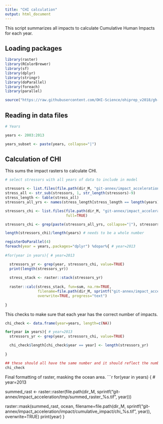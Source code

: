 ```yaml
---
title: "CHI calculation"
output: html_document
---
```


This script summarizes all impacts to calculate Cumulative Human Impacts for each year.


## Loading packages

```r

library(raster)
library(RColorBrewer)
library(sf)
library(dplyr)
library(stringr)
library(doParallel)
library(foreach)
library(parallel)

source("https://raw.githubusercontent.com/OHI-Science/ohiprep_v2018/gh-pages/src/R/spatial_common.R")

```

## Reading in data files
```r

# Years

years <- 2003:2013

years_subset <- paste(years, collapse="|")

```


## Calculation of CHI
This sums the impact rasters to calculate CHI.
```r

# select stressors with all years of data to include in model

stressors <- list.files(file.path(dir_M, "git-annex/impact_acceleration/impact/stressor_impact"))
stress_all <- str_sub(stressors, 1, str_length(stressors)-9)
stress_length <- table(stress_all)
stressors_all_yrs <- names(stress_length[stress_length == length(years)])

stressors_chi <- list.files(file.path(dir_M, "git-annex/impact_acceleration/impact/stressor_impact"),
                            full=TRUE)

stressors_chi <- grep(paste(stressors_all_yrs, collapse="|"), stressors_chi, value=TRUE)

length(stressors_chi)/length(years) # needs to be a whole number

registerDoParallel(4)
foreach(year = years,.packages="dplyr") %dopar%{ # year=2013
  
#for(year in years){ # year=2013

  stressors_yr <- grep(year, stressors_chi, value=TRUE)
  print(length(stressors_yr))
  
  stress_stack <- raster::stack(stressors_yr)
  
  raster::calc(stress_stack, fun=sum, na.rm=TRUE,
               filename=file.path(dir_M, sprintf("git-annex/impact_acceleration/tmp/summed_raster_%s.tif", year)), 
               overwrite=TRUE, progress="text")
  
}


```

This checks to make sure that each year has the correct number of impacts.
```r

chi_check <- data.frame(year=years, length=c(NA))

for(year in years){ # year=2013
  stressors_yr <- grep(year, stressors_chi, value=TRUE)

  chi_check$length[chi_check$year == year] <- length(stressors_yr)
 
}

## these should all have the same number and it should reflect the number of stressors
chi_check
```


Final formatting of raster, masking the ocean area.
```r

for(year in years) { # year=2013

  summed_rast <- raster::raster(file.path(dir_M, sprintf("git-annex/impact_acceleration/tmp/summed_raster_%s.tif", year)))

  raster::mask(summed_rast, ocean,
                  filename=file.path(dir_M, sprintf("git-annex/impact_acceleration/impact/cumulative_impact/chi_%s.tif", year)),
                  overwrite=TRUE)
  print(year)
}


